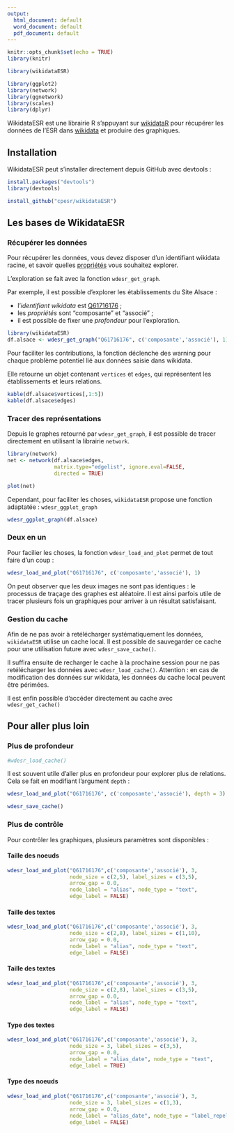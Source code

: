 ```yaml
---
output:
  html_document: default
  word_document: default
  pdf_document: default
---
```



```r
knitr::opts_chunk$set(echo = TRUE)
library(knitr)

library(wikidataESR)

library(ggplot2)
library(network)
library(ggnetwork)
library(scales)
library(dplyr)
```

WikidataESR est une librairie R s'appuyant sur [wikidataR](https://cran.r-project.org/web/packages/WikidataR/index.html) pour récupérer les données de l'ESR dans [wikidata](https://www.wikidata.org) et produire des graphiques.

## Installation 

WikidataESR peut s'installer directement depuis GitHub avec devtools :

```r
install.packages("devtools")
library(devtools)

install_github("cpesr/wikidataESR")
```

## Les bases de WikidataESR

### Récupérer les données

Pour récupérer les données, vous devez disposer d'un identifiant wikidata racine, et savoir quelles [propriétés](https://github.com/cpesr/wikidata/tree/master/etablissements.esr#liste-proprietes) vous souhaitez explorer.

L'exploration se fait avec la fonction `wdesr_get_graph`.

Par exemple, il est possible d'explorer les établissements du Site Alsace :

- l'_identifiant wikidata_ est [Q61716176](https://www.wikidata.org/wiki/Q61716176) ;
- les _propriétés_ sont "composante" et "associé" ;
- il est possible de fixer une _profondeur_ pour l'exploration.


```r
library(wikidataESR)
df.alsace <- wdesr_get_graph("Q61716176", c('composante','associé'), 1)
```

Pour faciliter les contributions, la fonction déclenche des warning pour chaque problème potentiel lié aux données saisie dans wikidata. 

Elle retourne un objet contenant `vertices` et `edges`, qui représentent les établissements et leurs relations.

```r
kable(df.alsace$vertices[,1:5])
kable(df.alsace$edges)
```

### Tracer des représentations

Depuis le graphes retourné par `wdesr_get_graph`, il est possible de tracer directement en utilisant la librairie `network`.

```r
library(network)
net <- network(df.alsace$edges,
               matrix.type="edgelist", ignore.eval=FALSE,
               directed = TRUE)

plot(net)
```

Cependant, pour faciliter les choses, `wikidataESR` propose une fonction adaptatée : `wdesr_ggplot_graph`

```r
wdesr_ggplot_graph(df.alsace)
```

### Deux en un

Pour facilier les choses, la fonction `wdesr_load_and_plot` permet de tout faire d'un coup :

```r
wdesr_load_and_plot("Q61716176", c('composante','associé'), 1)
```

On peut observer que les deux images ne sont pas identiques : le processus de traçage des graphes est aléatoire. Il est ainsi parfois utile de tracer plusieurs fois un graphiques pour arriver à un résultat satisfaisant.

### Gestion du cache

Afin de ne pas avoir à retélécharger systématiquement les données, `wikidataESR` utilise un cache local. Il est possible de sauvegarder ce cache pour une utilisation future avec `wdesr_save_cache()`.

Il suffira ensuite de recharger le cache à la prochaine session pour ne pas retélécharger les données avec `wdesr_load_cache()`. Attention : en cas de modification des données sur wikidata, les données du cache local peuvent être périmées.

Il est enfin possible d'accéder directement au cache avec `wdesr_get_cache()`


## Pour aller plus loin

### Plus de profondeur 

```r
#wdesr_load_cache()
```

Il est souvent utile d'aller plus en profondeur pour explorer plus de relations. Cela se fait en modifiant l'argument `depth` :

```r
wdesr_load_and_plot("Q61716176", c('composante','associé'), depth = 3)
```

```r
wdesr_save_cache()
```


### Plus de contrôle 

Pour contrôler les graphiques, plusieurs paramètres sont disponibles :

#### Taille des noeuds 

```r
wdesr_load_and_plot("Q61716176",c('composante','associé'), 3,
                    node_size = c(2,5), label_sizes = c(3,5), 
                    arrow_gap = 0.0,
                    node_label = "alias", node_type = "text",
                    edge_label = FALSE)
```

#### Taille des textes

```r
wdesr_load_and_plot("Q61716176",c('composante','associé'), 3,
                    node_size = c(2,8), label_sizes = c(1,10), 
                    arrow_gap = 0.0,
                    node_label = "alias", node_type = "text",
                    edge_label = FALSE)
```

#### Taille des textes

```r
wdesr_load_and_plot("Q61716176",c('composante','associé'), 3,
                    node_size = c(2,8), label_sizes = c(3,5), 
                    arrow_gap = 0.0,
                    node_label = "alias", node_type = "text",
                    edge_label = FALSE)
```

#### Type des textes

```r
wdesr_load_and_plot("Q61716176",c('composante','associé'), 3,
                    node_size = 3, label_sizes = c(3,5), 
                    arrow_gap = 0.0,
                    node_label = "alias_date", node_type = "text",
                    edge_label = TRUE)
```

#### Type des noeuds

```r
wdesr_load_and_plot("Q61716176",c('composante','associé'), 3,
                    node_size = 3, label_sizes = c(1,3), 
                    arrow_gap = 0.0,
                    node_label = "alias_date", node_type = "label_repel",
                    edge_label = FALSE)
```


